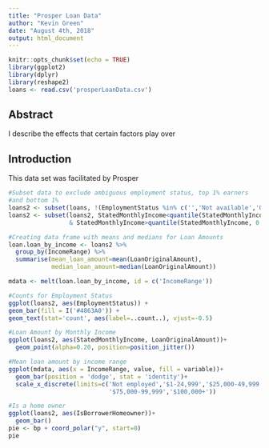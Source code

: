 ```yaml
---
title: "Prosper Loan Data"
author: "Kevin Green"
date: "August 4th, 2018"
output: html_document
---
```


```r
knitr::opts_chunk$set(echo = TRUE)
library(ggplot2)
library(dplyr)
library(reshape2)
loans <- read.csv('prosperLoanData.csv')

```

<h2>Abstract</h2>
I describe the effects that certain factors play over
<h2>Introduction</h2>
This data set was facilitated by Prosper


```r
#Subset data to exclude ambiguous employment status, top 1% earners 
#and bottom 1%
loans2 <- subset(loans, !(EmploymentStatus %in% c('','Not available','Other')))
loans2 <- subset(loans2, StatedMonthlyIncome<quantile(StatedMonthlyIncome, 0.99) 
                 & StatedMonthlyIncome>quantile(StatedMonthlyIncome, 0.01) )

#Creating data frame with means and medians for Loan Amounts
loan.loan_by_income <- loans2 %>%
  group_by(IncomeRange) %>%
  summarise(mean_loan_amount=mean(LoanOriginalAmount),
            median_loan_amount=median(LoanOriginalAmount))

mdata <- melt(loan.loan_by_income, id = c('IncomeRange'))

#Counts for Employment Status
ggplot(loans2, aes(EmploymentStatus)) +
geom_bar(fill = I('#4863A0')) +
geom_text(stat='count', aes(label=..count..), vjust=-0.5)

#Loan Amount by Monthly Income
ggplot(loans2, aes(StatedMonthlyIncome, LoanOriginalAmount))+
  geom_point(alpha=0.20, position=position_jitter())

#Mean loan amount by income range
ggplot(mdata, aes(x = IncomeRange, value, fill = variable))+
  geom_bar(position = 'dodge', stat = 'identity')+
  scale_x_discrete(limits=c('Not employed','$1-24,999','$25,000-49,999','$50,000-74,999',
                            '$75,000-99,999','$100,000+'))

#Is a home owner
ggplot(loans2, aes(IsBorrowerHomeowner))+
  geom_bar()
pie <- bp + coord_polar("y", start=0)
pie

```



